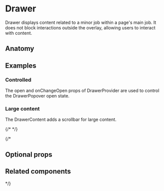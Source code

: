 # Drawer

<ComponentDescription>Drawer displays content related to a minor job within a page's main job. It does not block interactions outside the overlay, allowing users to interact with content.</ComponentDescription>

<Preview name="drawer" />

## Anatomy

## Examples

### Controlled

The open and onChangeOpen props of DrawerProvider are used to control the DrawerPopover open state.

<Preview name="drawer-controlled" />

### Large content

The DrawerContent adds a scrollbar for large content.

{/* <Preview name="drawer-large-content" /> */}

{/* <ComponentDescription name="drawer-provider" />

<Preview name="drawer" />

## Optional props

<PropsDocs name="drawer-provider" />

## Related components

<ComponentSummaryGrid>
  <ComponentSummary name="modal" />
  <ComponentSummary name="toast" />
  <ComponentSummary name="alert" />
  <ComponentSummary name="contextual-help" />
</ComponentSummaryGrid> */}
